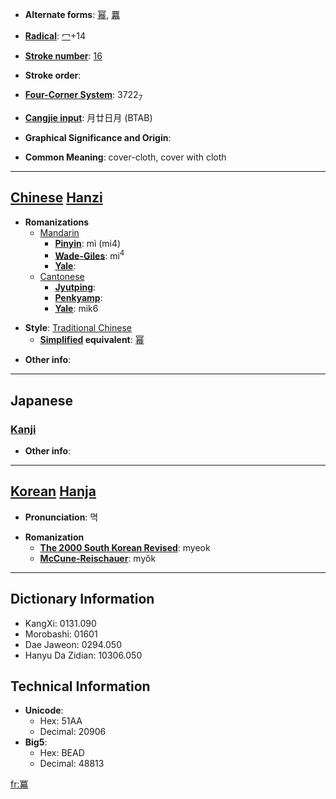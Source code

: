 * '''Alternate forms''': [[幂]], [[羃]]

* '''[[Wiktionary:Chinese radical index| Radical]]''': [[Wiktionary:Chinese radical index 冖|冖]]+14

* '''[[Wiktionary:Chinese total strokes index|Stroke number]]''': [[Wiktionary:Chinese total strokes index 16|16]]

* '''Stroke order''': 

* '''[[Wiktionary:Chinese four corner index|Four-Corner System]]''': 3722<sub>7</sub>

* '''[[Wiktionary:Chinese Cangjie index|Cangjie input]]''': 月廿日月 (BTAB)

* '''Graphical Significance and Origin''': 

* '''Common Meaning''': cover-cloth, cover with cloth

----

== [[Chinese]] [[Hanzi]] ==

* '''Romanizations'''
** [[Mandarin]]
*** '''[[Pinyin]]''': mì (mi4)
*** '''[[Wade-Giles]]''': mi<sup>4</sup>
*** '''[[Yale]]''': 
**[[Cantonese]]
***'''[[Jyutping]]''':
***'''[[Penkyamp]]''': 
***'''[[Yale]]''': mik6

* '''Style''': [[Traditional Chinese]] 
** '''[[Simplified Chinese|Simplified]] equivalent''': [[幂]]

* '''Other info''': 

----

==Japanese==
===[[Kanji]]===
{{kanji|on readings=[[べき]] (beki)|kun readings=[[おおい]] (ooi), [[ふきん]] (fukin)}}

* '''Other info''':  

----

== [[Korean]] [[Hanja]] ==

* '''Pronunciation''': 멱

* '''Romanization'''
** '''[[The 2000 South Korean Revised Romanization|The 2000 South Korean Revised]]''': myeok
** '''[[McCune-Reischauer]]''': myŏk

----

== Dictionary Information ==

* KangXi: 0131.090
* Morobashi: 01601
* Dae Jaweon: 0294.050
* Hanyu Da Zidian: 10306.050

== Technical Information ==

* '''Unicode''':
** Hex: 51AA
** Decimal: 20906
* '''Big5''':
** Hex: BEAD
** Decimal: 48813

[[fr:冪]]